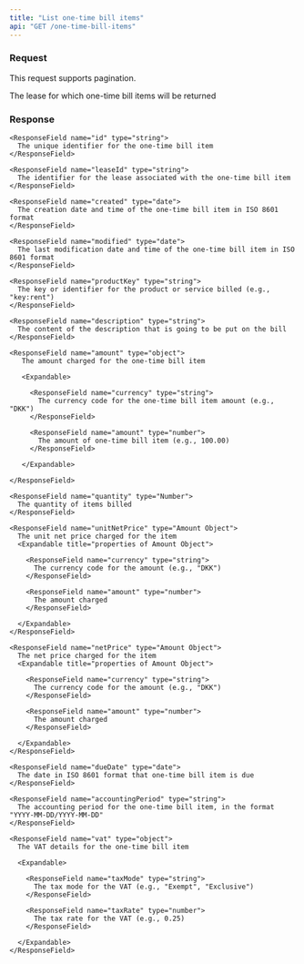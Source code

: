 ```yaml
---
title: "List one-time bill items"
api: "GET /one-time-bill-items"
---
```


### Request

This request supports pagination.

<ParamField query="leaseId" type="string">
  The lease for which one-time bill items will be returned
</ParamField>

### Response

<ResponseField name="oneTimeBillItems" type="array">
  <Expandable>

    <ResponseField name="id" type="string">
      The unique identifier for the one-time bill item
    </ResponseField>

    <ResponseField name="leaseId" type="string">
      The identifier for the lease associated with the one-time bill item
    </ResponseField>

    <ResponseField name="created" type="date">
      The creation date and time of the one-time bill item in ISO 8601 format
    </ResponseField>

    <ResponseField name="modified" type="date">
      The last modification date and time of the one-time bill item in ISO 8601 format
    </ResponseField>

    <ResponseField name="productKey" type="string">
      The key or identifier for the product or service billed (e.g., "key:rent")
    </ResponseField>

    <ResponseField name="description" type="string">
      The content of the description that is going to be put on the bill
    </ResponseField>

    <ResponseField name="amount" type="object">
       The amount charged for the one-time bill item

       <Expandable>

         <ResponseField name="currency" type="string">
           The currency code for the one-time bill item amount (e.g., "DKK")
         </ResponseField>

         <ResponseField name="amount" type="number">
           The amount of one-time bill item (e.g., 100.00)
         </ResponseField>

       </Expandable>

    </ResponseField>

    <ResponseField name="quantity" type="Number">
      The quantity of items billed
    </ResponseField>

    <ResponseField name="unitNetPrice" type="Amount Object">
      The unit net price charged for the item
      <Expandable title="properties of Amount Object">

        <ResponseField name="currency" type="string">
          The currency code for the amount (e.g., "DKK")
        </ResponseField>

        <ResponseField name="amount" type="number">
          The amount charged
        </ResponseField>

      </Expandable>
    </ResponseField>

    <ResponseField name="netPrice" type="Amount Object">
      The net price charged for the item
      <Expandable title="properties of Amount Object">

        <ResponseField name="currency" type="string">
          The currency code for the amount (e.g., "DKK")
        </ResponseField>

        <ResponseField name="amount" type="number">
          The amount charged
        </ResponseField>

      </Expandable>
    </ResponseField>

    <ResponseField name="dueDate" type="date">
      The date in ISO 8601 format that one-time bill item is due
    </ResponseField>

    <ResponseField name="accountingPeriod" type="string">
      The accounting period for the one-time bill item, in the format "YYYY-MM-DD/YYYY-MM-DD"
    </ResponseField>

    <ResponseField name="vat" type="object">
      The VAT details for the one-time bill item

      <Expandable>

        <ResponseField name="taxMode" type="string">
          The tax mode for the VAT (e.g., "Exempt", "Exclusive")
        </ResponseField>

        <ResponseField name="taxRate" type="number">
          The tax rate for the VAT (e.g., 0.25)
        </ResponseField>

      </Expandable>
    </ResponseField>

  </Expandable>
</ResponseField>
